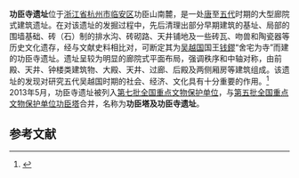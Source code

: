 {{文物保护单位
| 级别 = 全国
| 图片 = 
| 名称 = 功臣塔及功臣寺遗址
| 子项 = 功臣寺遗址
| 编号 = 7-1951-1-108
| 分类 = 古遗址
| 时代 = [[唐|唐]]、[[五代|五代]]
| 所在 = [[浙江省|浙江省]][[杭州市|杭州市]][[临安区|临安区]]
| 登录 = 2013年3月
| Cat = 杭州市全国重点文物保护单位
}}

'''功臣寺遗址'''位于[[浙江省|浙江省]][[杭州市|杭州市]][[临安区|临安区]]功臣山南麓，是一处[[唐|唐]]至[[五代|五代]]时期的大型廊院式建筑遗址。在对该遗址的发掘过程中，先后清理出部分早期建筑的基址、局部的围墙基础、砖（石）制的排水沟、砖砌路、天井铺地及一些砖瓦、吻兽和陶瓷器等历史文化遗存，经与文献史料相比对，可断定其为[[吴越国|吴越国]]国王[[钱鏐|钱鏐]]“舍宅为寺”而建的功臣寺遗址。遗址呈较为明显的廊院式平面布局，强调秩序和中轴对称，由前殿、天井、钟楼类建筑物、大殿、天井、过廊、后殿及两侧厢房等建筑组成。该遗址的发现对研究五代吴越国时期的社会、经济、文化具有十分重要的作用。<ref>{{cite web |url=http://www.zjww.gov.cn/unit/2006-02-21/51446472.shtml |language= |title=功臣寺遗址（含婆留井） |publisher=浙江省文物局 |date= |accessdate= |archive-url=https://web.archive.org/web/20170811182934/http://www.zjww.gov.cn/unit/2006-02-21/51446472.shtml |archive-date=2017-08-11 |dead-url=yes }}</ref>
<Br>2013年5月，功臣寺遗址被列入[[第七批全国重点文物保护单位|第七批全国重点文物保护单位]]，与[[第五批全国重点文物保护单位|第五批全国重点文物保护单位]][[功臣塔|功臣塔]]合并，名称为'''功臣塔及功臣寺遗址'''。

==参考文献==
{{reflist}}
{{浙江全国重点文物保护单位}}